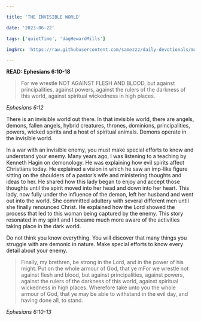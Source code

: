 ```yaml
---

title: 'THE INVISIBLE WORLD'

date: '2023-06-22'

tags: ['quietTime', 'dagHewardMills']

imgSrc: 'https://raw.githubusercontent.com/samezzz/daily-devotionals/main/images/evangelist-dag.jpg'

---
```


**READ: Ephesians 6:10-18**

>For we wrestle NOT AGAINST FLESH AND BLOOD, but against principalities, against powers, against the rulers of the darkness of this world, against spiritual wickedness in high places. 

*Ephesians 6:12* 

There is an invisible world out there. In that invisible world, there are angels, demons, fallen angels, hybrid creatures, thrones, dominions, principalities, powers, wicked spirits and a host of spiritual animals. Demons operate in the invisible world. 

In a war with an invisible enemy, you must make special efforts to know and understand your enemy. Many years ago, I was listening to a teaching by Kenneth Hagin on demonology. He was explaining how evil spirits affect Christians today. He explained a vision in which he saw an imp-like figure sitting on the shoulders of a pastor’s wife and ministering thoughts and ideas to her. He shared how this lady began to enjoy and accept those thoughts until the spirit moved into her head and down into her heart. This lady, now fully under the influence of the demon, left her husband and went out into the world. She committed adultery with several different men until she finally renounced Christ. He explained how the Lord showed the process that led to this woman being captured by the enemy. This story resonated in my spirit and I became much more aware of the activities taking place in the dark world. 

Do not think you know everything. You will discover that many things you struggle with are demonic in nature. Make special efforts to know every detail about your enemy. 

>Finally, my brethren, be strong in the Lord, and in the power of his might. Put on the whole armour of God, that ye mFor we wrestle not against flesh and blood, but against principalities, against powers, against the rulers of the darkness of this world, against spiritual wickedness in high places. Wherefore take unto you the whole armour of God, that ye may be able to withstand in the evil day, and having done all, to stand. 

*Ephesians 6:10-13* 
